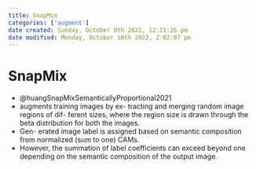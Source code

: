 ```yaml
---
title: SnapMix
categories: ['augment']
date created: Sunday, October 9th 2022, 12:21:26 pm
date modified: Monday, October 10th 2022, 2:02:07 pm
---
```


# SnapMix
- @huangSnapMixSemanticallyProportional2021
- augments training images by ex- tracting and merging random image regions of dif- ferent sizes, where the region size is drawn through the beta distribution for both the images.
- Gen- erated image label is assigned based on semantic composition from normalized (sum to one) CAMs.
- However, the summation of label coefficients can exceed beyond one depending on the semantic composition of the output image.



